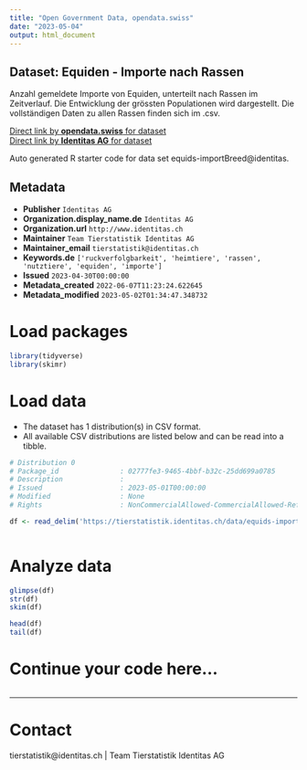 ```yaml
---
title: "Open Government Data, opendata.swiss"
date: "2023-05-04"
output: html_document
---
```


## Dataset: Equiden - Importe nach Rassen

Anzahl gemeldete Importe von Equiden, unterteilt nach Rassen im Zeitverlauf. Die Entwicklung der grössten Populationen wird dargestellt. Die vollständigen Daten zu allen Rassen finden sich im .csv.

[Direct link by **opendata.swiss** for dataset](https://opendata.swiss/de/dataset/equiden-importe-nach-rassen)<br>
[Direct link by **Identitas AG** for dataset](https://tierstatistik.identitas.ch/)

Auto generated R starter code for data set equids-importBreed@identitas.

## Metadata

- **Publisher** `Identitas AG`
- **Organization.display_name.de** `Identitas AG`
- **Organization.url** `http://www.identitas.ch`
- **Maintainer** `Team Tierstatistik Identitas AG`
- **Maintainer_email** `tierstatistik@identitas.ch`
- **Keywords.de** `['ruckverfolgbarkeit', 'heimtiere', 'rassen', 'nutztiere', 'equiden', 'importe']`
- **Issued** `2023-04-30T00:00:00`
- **Metadata_created** `2022-06-07T11:23:24.622645`
- **Metadata_modified** `2023-05-02T01:34:47.348732`


# Load packages

```r

library(tidyverse)
library(skimr)

```

# Load data

-   The dataset has 1 distribution(s) in CSV format.
-   All available CSV distributions are listed below and can be read into a tibble.

```r

# Distribution 0
# Package_id               : 02777fe3-9465-4bbf-b32c-25dd699a0785
# Description              : 
# Issued                   : 2023-05-01T00:00:00
# Modified                 : None
# Rights                   : NonCommercialAllowed-CommercialAllowed-ReferenceRequired

df <- read_delim('https://tierstatistik.identitas.ch/data/equids-importBreed.csv')



```

# Analyze data

```r

glimpse(df)
str(df)
skim(df)

head(df)
tail(df)

```

# Continue your code here...

```r

```

------------------------------------------------------------------------

# Contact

tierstatistik@identitas.ch | Team Tierstatistik Identitas AG
